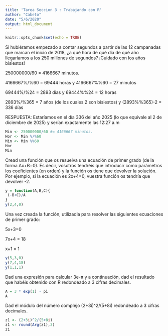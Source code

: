 ```yaml
---
title: 'Tarea Seccion 3 : Trabajando con R'
author: "Cabeto"
date: "5/6/2020"
output: html_document
---
```


```r
knitr::opts_chunk$set(echo = TRUE)
```

Si hubiéramos empezado a contar segundos a partir de las 12 campanadas que marcan el inicio de 2018, ¿a qué hora de qué día de qué año llegaríamos a los 250 millones de segundos? ¡Cuidado con los años bisiestos!

250000000/60 = 4166667 minutos.

4166667%/%60 = 69444 horas y 4166667%%60 = 27 minutos

69444%/%24 = 2893 días y 69444%%24 = 12 horas

2893%/%365 = 7 años (de los cuales 2 son bisiestos) y (2893%%365)-2 = 336 días

RESPUESTA: Estaríamos en el día 336 del año 2025 (lo que equivale al 2 de diciembre de 2025) y serían exactamente las 12:27 a.m

```r
Min <- 250000000/60 #= 4166667 minutos.
Hor <- Min %/%60
Min <- Min %%60
Hor
Min

```


Cread una función que os resuelva una ecuación de primer grado (de la forma Ax+B=0). Es decir, vosotros tendréis que introducir como parámetros los coeficientes (en orden) y la función os tiene que devolver la solución. Por ejemplo, si la ecuación es 2x+4=0, vuestra función os tendría que devolver -2.

```r
y = function(A,B,C){
 (-B+C)/A 
}
y(2,4,0)

```
Una vez creada la función, utilizadla para resolver las siguientes ecuaciones de primer grado:

5x+3=0

7x+4 = 18

x+1 = 1

```r
y(5,3,0)
y(7,4,18)
y(1,1,1)
```

Dad una expresión para calcular 3e-π y a continuación, dad el resultado que habéis obtenido con R redondeado a 3 cifras decimales.

```r
A = 3 * exp(1) - pi
A
```

Dad el módulo del número complejo (2+3i)^2/(5+8i) redondeado a 3 cifras decimales.
```r
z1 <- (2+3i)^2/(5+8i)
z1 <- round(Arg(z1),3)
z1
```

